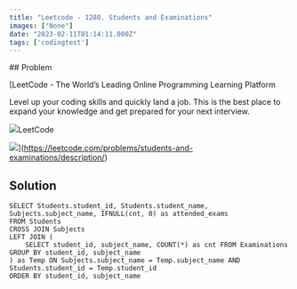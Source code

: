 ```yaml
---
title: "Leetcode - 1280. Students and Examinations"
images: ["None"]
date: "2023-02-11T01:14:11.000Z"
tags: ['codingtest']
---
```


<TOCInline toc={props.toc} asDisclosure />
## Problem

[LeetCode - The World’s Leading Online Programming Learning Platform

Level up your coding skills and quickly land a job. This is the best place to expand your knowledge and get prepared for your next interview.

![](https://leetcode.com/favicon.ico)LeetCode

![](https://leetcode.com/static/images/LeetCode_Sharing.png)](https://leetcode.com/problems/students-and-examinations/description/)

## Solution

```
SELECT Students.student_id, Students.student_name, Subjects.subject_name, IFNULL(cnt, 0) as attended_exams
FROM Students
CROSS JOIN Subjects
LEFT JOIN (
    SELECT student_id, subject_name, COUNT(*) as cnt FROM Examinations GROUP BY student_id, subject_name
) as Temp ON Subjects.subject_name = Temp.subject_name AND Students.student_id = Temp.student_id
ORDER BY student_id, subject_name
```
